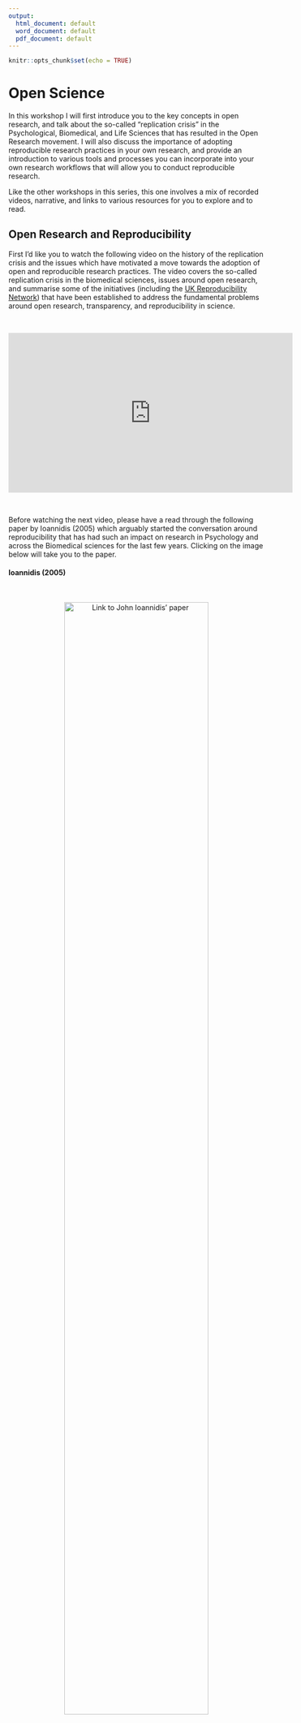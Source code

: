 ```yaml
---
output:
  html_document: default
  word_document: default
  pdf_document: default
---
```


```r
knitr::opts_chunk$set(echo = TRUE)
```

# Open Science 
In this workshop I will first introduce you to the key concepts in open research, and talk about the so-called “replication crisis” in the Psychological, Biomedical, and Life Sciences that has resulted in the Open Research movement. I will also discuss the importance of adopting reproducible research practices in your own research, and provide an introduction to various tools and processes you can incorporate into your own research workflows that will allow you to conduct reproducible research. 

Like the other workshops in this series, this one involves a mix of recorded videos, narrative, and links to various resources for you to explore and to read.

## Open Research and Reproducibility

First I'd like you to watch the following video on the history of the replication crisis and the issues which have motivated a move towards the adoption of open and reproducible research practices. The video covers the so-called replication crisis in the biomedical sciences, issues around open research, and summarise some of the initiatives (including the [UK Reproducibility Network](https://www.bristol.ac.uk/psychology/research/ukrn/)) that have been established to address the fundamental problems around open research, transparency, and reproducibility in science.

&nbsp;&nbsp;

<center>

<iframe width="560" height="315" src="https://youtube.com/embed/nfHOnuo1T2o" data-external="1" frameborder="0" allowfullscreen></iframe>

</center>

&nbsp;&nbsp;


Before watching the next video, please have a read through the following paper by Ioannidis (2005) which arguably started the conversation around reproducibility that has had such an impact on research in Psychology and across the Biomedical sciences for the last few years. Clicking on the image below will take you to the paper. 

#### Ioannidis (2005) {-}

&nbsp;&nbsp;

<center>

[![Link to John Ioannidis' paper](images/ionnidis.png){ width=75% }](https://journals.plos.org/plosmedicine/article?id=10.1371/journal.pmed.0020124)

</center>

&nbsp;&nbsp;

#### Bishop (2019) {-}

This post by Dorothy Bishop in 2019 nicely captures the situation a number of years later. Clicking on the image below will take you to the paper. 

&nbsp;&nbsp;

<center>

[![Link to Dorothy Bishop's paper](images/bishop.png){width=75% }](https://www.nature.com/articles/d41586-019-01307-2)

</center>

### How to do Reproducible Research

One of the biggest challenges facing researchers who are used to the **old** way of conducting research is that they feel that they don't have the knowledge or technical skills to adopt open and reproducible research practices.  But it's not that hard!  Before you run your experiment, you can pre-register your hypotheses so that when you come to analyse and write-up your results, you can demonstrate that your predictions really were made in advance of data collection. You can also make your research data open (and [FAIR](https://www.nature.com/articles/sdata201618)) alongside your code so that others can recreate your analyses. And by posting your research article on a pre-print server (such as [PsyArXiv](https://psyarxiv.com) or [bioRxiv](https://www.biorxiv.org)) before submission to a journal, you make your research findings available to all. The adoption of open source software such as R, also means that any research findings you produce can be *re*-produced by others who can access your data and code. This principle of using open tools to allow us to produce open (and reusable) data and code is the fundamental philosophy behind all of the workshops in this unit. 

<!-- &nbsp;&nbsp; -->

<!-- <center> -->

<!-- <iframe width="560" height="315" src="https://youtube.com/embed/BscWSJFmsHE" data-external="1" frameborder="0" allowfullscreen></iframe> -->

<!-- &nbsp;&nbsp; -->

<!-- **Video update:** We will look at package called Groundhog rather than Binder. You can see the .rmd for this workshop [here]( -->
<!-- https://github.com/george-farmer/PCHN63101/blob/main/01-OpenScience.Rmd) -->
<!-- </center> -->

<!-- &nbsp;&nbsp; -->

Take the time to read the following paper, it's a great guide to the various things you can do to make your own research more open. Just click on the image to open the paper.

<center>

[![Link to guide on how to do open research](images/7_steps.png){width=75%}](
https://psycnet.apa.org/fulltext/2019-80290-002.pdf)

</center>

&nbsp;&nbsp;

#### Haeffel (2022) {-}

This thought provoking paper by Gerald Haeffel suggests that psychology needs to focus more on theory development (and encourage the publication of results that refute theories).

[![Link to Haeffel paper](images/haeffel.png){width=75%}](
https://royalsocietypublishing.org/doi/10.1098/rsos.220099)


## Experimental Power

We are now going to look at the issues around experimental power (and why it is important). One of the insights revealed by the "replication crisis" is that very often research is underpowered for the effect size of interest (i.e., even if the effect is there, your experiment is unlikely to find it). Even when underpowered studies do reveal the effect of interest, the effect size itself will be over-estimated (thus causing problems for future work that might base their power estimates on this incorrect effect size estimate). 

One solution to the challenge is to conduct data simulation as part of the experimental design process. There are many ways to do this using R, and there are several packages on CRAN (the Comprehensive R Archive Network) that provide functions to simulate data for different kinds of designs.

&nbsp;&nbsp;

<center>

<iframe width="560" height="315" src="https://youtube.com/embed/Vf0mMSvILiM" frameborder="0" allowfullscreen></iframe>

</center>

&nbsp;&nbsp;

If you're interested in reading more about power, you might like to take a look at [this classic "Power Primer" paper](https://pubmed.ncbi.nlm.nih.gov/19565683/) by Jacob Cohen.


&nbsp;&nbsp;


## Open Source Software

If you want to produce open and reproducible research, you should be using open source software in your workflow. Research produced using proprietary software cannot be easily reproduced by others.

Open source software is software that is licensed to be free to modify, remix, and improve. It is usually free to use, and is centred on the principles of open exchange, collaborative participation, rapid prototyping, transparency, meritocracy, and community-oriented development. The move towards open source began in the early 1980s partly because of a [printer](https://medium.com/@amogh/the-story-of-open-source-so-far-bfcb685d85a4) and developed further that decade in the form of the [Free Software Foundation](https://en.wikipedia.org/wiki/Free_Software_Foundation) established by [Richard Stallman](https://en.wikipedia.org/wiki/Richard_Stallman). In the late 1990s, the [Open Source Initiative](https://opensource.org) was launched to raise awareness and adoption of open source software, and build bridges between open source communities of practice. 

Open source software is made by many people and distributed under an OSD-compliant license which grants all the rights to use, study, change, and share the software in modified and unmodified form. Software freedom is essential to enabling community development of open source software.

There is a huge amount of open source software available - some of which you will find useful both in the context of this unit, but also in the context of how you study, and in how you conduct your research.

Below is an interesting CNBC video discussing the rise of Open Source Software - it ends with mention of the need to collaborate in an open manner on global challenges such as the environment, cancer, and Alzheimer's disease.

&nbsp;&nbsp;

<center>

<iframe width="560" height="315" src="https://youtube.com/embed/SpeDK1TPbew" frameborder="0" allowfullscreen></iframe>

</center>

&nbsp;&nbsp;

### Statistical and Scientific Computing
#### R and RStudio Desktop {-}
It goes without saying that R and RStudio Desktop are the two most obvious examples of open source software that are relevant to this course. In terms of other open source languages used for data analysis and statistical modelling, you might also be interested in [Python](https://www.python.org) and [Julia](https://julialang.org/). 

<center>

[![R logo](images/r_logo.jpeg){width=15%}](https://www.r-project.org)&nbsp;&nbsp;&nbsp;&nbsp;&nbsp;&nbsp;&nbsp;&nbsp;&nbsp;&nbsp;&nbsp;&nbsp;[![RStudio logo](images/RStudio-Logo-Flat.png){width=25%}](https://posit.co/products/open-source/rstudio)
</center>

#### Python {-}
While R tends to be the go-to language for people who are interested in data wrangling, data visualisation, and statistical modelling, Python is arguably the 'better' language in the sense it is more general purpose. Python is used widely by the machine learning community (to name just one example). 

<center>

[![Python logo](images/python-logo-master-v3-TM.png){width=25%}](https://www.python.org)
</center>

#### Octave {-}
You may have heard of - or even used - MATLAB for numerical computing. There is an open source equivalent, called [GNU Octave](https://www.gnu.org/software/octave/), that you may be interested in checking out.

<center>

[![GNU Octave logo](images/gnuoctave.jpg){width=25%}](https://www.gnu.org/software/octave/)
</center>

### Document Creation
Up until this time you've probably mainly used Microsoft Word for writing documents. [LibreOffice](https://www.libreoffice.org) is a great open source equivalent to the Microsoft Office suite and offers a huge range of applications for document writing, working with spreadsheets, and the creation of presentations.

<center>

[![Libre Office logo](images/LibreOffice-6.4.png){width=25%}](https://www.libreoffice.org)

</center>

If you're interested in writing using [Markdown](https://www.markdownguide.org) (which is really easy to get to grips with), you might be interested in using [HackMD](https://opensource.com/article/19/7/enable-collaboration-hackmd). HackMD is a Markdown editor that critically allows you to write collaborative documents and presentations with others.

<center>

[![!HackMD logo](images/hack_md.png){width=25%}](https://opensource.com/article/19/7/enable-collaboration-hackmd)
</center>

### Building Experiments
[PsychoPy](https://www.psychopy.org) offers a great open source solution to build experiments to collect human data, and via the companion hosting site [Pavlovia](https://pavlovia.org) provides an easy to use method for running the PsychoPy experiments online. PsychoPy has been around for a number of years and has lots of pre-built experiment templates that you can adapt as needs be. There is a great reference that describes the PsychoPy environment [here](https://link.springer.com/article/10.3758/s13428-018-01193-y).

<center>

[![PsychPy logo](images/psychopyLogoOnlineStrap_h480.png){width=25%}](https://www.psychopy.org)&nbsp;&nbsp;&nbsp;&nbsp;&nbsp;&nbsp;&nbsp;&nbsp;&nbsp;&nbsp;&nbsp;&nbsp;[![Pavlovia logo](images/pavlovia.png){width=25%}](https://pavlovia.org)
</center>

### Linux
One of the most widely used pieces of open source software is the Linux operating system. Rather than running your computer on Windows, or Mac OS, you could choose to run it using [Linux](https://www.linux.org). Linux runs the majority of the internet servers in world is becoming increasingly popular in academic settings. Linux refers to a bunch of open source Unix-like operating systems. It was developed and released by [Linus Torvalds](https://en.wikipedia.org/wiki/Linus_Torvalds) in 1991. 

<center>

[![Linux logo](images/linux.jpg){width=25%}](https://www.linux.org)
</center>

Some of the most popular distributions of Linux are [Ubuntu](https://ubuntu.com), [Fedora](https://getfedora.org/en/workstation/download/), and [Debian](https://www.debian.org). If you really want to get into the computational side of research, it's important to discover the world of Linux.

<center>

[![Ubuntu logo](images/ubuntu-logo112.png){width=20%}](https://ubuntu.com)[![Fedora logo](images/Fedora-Logo.jpg){width=25%}]((https://getfedora.org/en/workstation/download/))[![Debian logo](images/openlogo.ps.jpg){width=15%}](https://www.debian.org)
</center>

### More Reading
If you're interested in other examples of open source software, you might be interested in having a look at this list of open source alternatives on the [Tech Radar site](https://www.techradar.com/uk/best/best-open-source-software).

<center>

[![open source software logo](images/oss.png){width=75%}](https://www.techradar.com/uk/best/best-open-source-software)

</center>

<center>
**End of workshop 1 materials**
</center>
